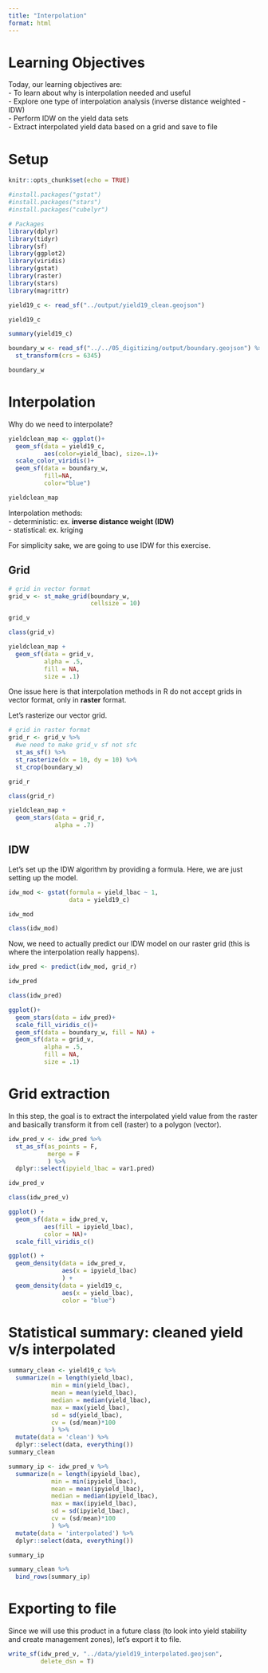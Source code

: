 ```yaml
---
title: "Interpolation"
format: html
---
```


# Learning Objectives  
Today, our learning objectives are:  
- To learn about why is interpolation needed and useful  
- Explore one type of interpolation analysis (inverse distance weighted - IDW)  
- Perform IDW on the yield data sets  
- Extract interpolated yield data based on a grid and save to file  


# Setup  
```r
knitr::opts_chunk$set(echo = TRUE)

#install.packages("gstat")
#install.packages("stars")
#install.packages("cubelyr")

# Packages
library(dplyr)
library(tidyr)
library(sf)
library(ggplot2)
library(viridis)
library(gstat)
library(raster)
library(stars)
library(magrittr)

```

```r
yield19_c <- read_sf("../output/yield19_clean.geojson")

yield19_c
```

```r
summary(yield19_c)
```


```r
boundary_w <- read_sf("../../05_digitizing/output/boundary.geojson") %>% 
  st_transform(crs = 6345)

boundary_w
```

# Interpolation  
Why do we need to interpolate?  

```r
yieldclean_map <- ggplot()+
  geom_sf(data = yield19_c,
          aes(color=yield_lbac), size=.1)+
  scale_color_viridis()+
  geom_sf(data = boundary_w,
          fill=NA,
          color="blue")

yieldclean_map
```

Interpolation methods:  
  - deterministic: ex. **inverse distance weight (IDW)**  
  - statistical: ex. kriging  

For simplicity sake, we are going to use IDW for this exercise.  

## Grid
```r
# grid in vector format
grid_v <- st_make_grid(boundary_w, 
                       cellsize = 10)  

grid_v

class(grid_v)
```

```r
yieldclean_map +
  geom_sf(data = grid_v,
          alpha = .5,
          fill = NA,
          size = .1)

```

One issue here is that interpolation methods in R do not accept grids in vector format, only in **raster** format.  

Let's rasterize our vector grid.  

```r
# grid in raster format 
grid_r <- grid_v %>% 
  #we need to make grid_v sf not sfc
  st_as_sf() %>% 
  st_rasterize(dx = 10, dy = 10) %>% 
  st_crop(boundary_w)

grid_r

class(grid_r)
```

```r
yieldclean_map + 
  geom_stars(data = grid_r,
             alpha = .7)
```

## IDW  
Let's set up the IDW algorithm by providing a formula. Here, we are just setting up the model.    
```r
idw_mod <- gstat(formula = yield_lbac ~ 1,
                 data = yield19_c)

idw_mod

class(idw_mod)
```

Now, we need to actually predict our IDW model on our raster grid (this is where the interpolation really happens).  
```r
idw_pred <- predict(idw_mod, grid_r)

idw_pred

class(idw_pred)
```

```r
ggplot()+
  geom_stars(data = idw_pred)+
  scale_fill_viridis_c()+
  geom_sf(data = boundary_w, fill = NA) +
  geom_sf(data = grid_v,
          alpha = .5,
          fill = NA,
          size = .1)

```

# Grid extraction  
In this step, the goal is to extract the interpolated yield value from the raster and basically transform it from cell (raster) to a polygon (vector).  

```r
idw_pred_v <- idw_pred %>% 
  st_as_sf(as_points = F,
           merge = F
           ) %>% 
  dplyr::select(ipyield_lbac = var1.pred)

idw_pred_v

class(idw_pred_v)
```

```r
ggplot() +
  geom_sf(data = idw_pred_v, 
          aes(fill = ipyield_lbac),
          color = NA)+
  scale_fill_viridis_c()
```

```r
ggplot() +
  geom_density(data = idw_pred_v,
               aes(x = ipyield_lbac)
               ) +
  geom_density(data = yield19_c, 
               aes(x = yield_lbac),
               color = "blue")


```
# Statistical summary: cleaned yield v/s interpolated

```r
summary_clean <- yield19_c %>% 
  summarize(n = length(yield_lbac),
            min = min(yield_lbac),
            mean = mean(yield_lbac),
            median = median(yield_lbac),
            max = max(yield_lbac),
            sd = sd(yield_lbac),
            cv = (sd/mean)*100
            ) %>% 
  mutate(data = 'clean') %>% 
  dplyr::select(data, everything())
summary_clean
```

```r
summary_ip <- idw_pred_v %>% 
  summarize(n = length(ipyield_lbac),
            min = min(ipyield_lbac),
            mean = mean(ipyield_lbac),
            median = median(ipyield_lbac),
            max = max(ipyield_lbac),
            sd = sd(ipyield_lbac),
            cv = (sd/mean)*100
            ) %>% 
  mutate(data = 'interpolated') %>% 
  dplyr::select(data, everything())

summary_ip

```

```r
summary_clean %>%
  bind_rows(summary_ip)
```


# Exporting to file  

Since we will use this product in a future class (to look into yield stability and create management zones), let's export it to file.  

```r
write_sf(idw_pred_v, "../data/yield19_interpolated.geojson",
         delete_dsn = T)
```
